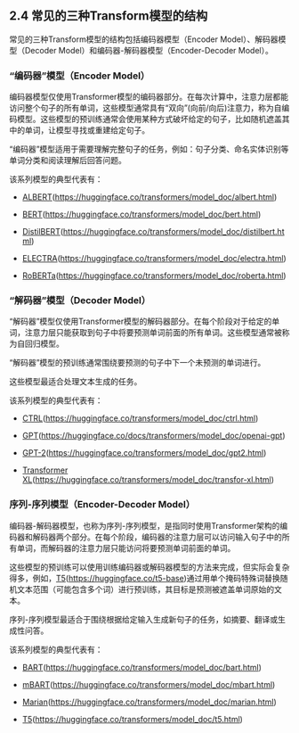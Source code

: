 ## 2.4 常见的三种Transform模型的结构

常见的三种Transform模型的结构包括编码器模型（Encoder Model）、解码器模型（Decoder Model）和编码器-解码器模型（Encoder-Decoder Model）。

### “编码器”模型（Encoder Model） 

编码器模型仅使用Transformer模型的编码器部分。在每次计算中，注意力层都能访问整个句子的所有单词，这些模型通常具有“双向”(向前/向后)注意力，称为自编码模型。这些模型的预训练通常会使用某种方式破坏给定的句子，比如随机遮盖其中的单词，让模型寻找或重建给定句子。

“编码器”模型适用于需要理解完整句子的任务，例如：句子分类、命名实体识别等单词分类和阅读理解后回答问题。

该系列模型的典型代表有：

- [ALBERT](https://huggingface.co/transformers/model_doc/albert.html)(https://huggingface.co/transformers/model_doc/albert.html)

- [BERT](https://huggingface.co/transformers/model_doc/bert.html)(https://huggingface.co/transformers/model_doc/bert.html)

- [DistilBERT](https://huggingface.co/transformers/model_doc/distilbert.html)(https://huggingface.co/transformers/model_doc/distilbert.html)

- [ELECTRA](https://huggingface.co/transformers/model_doc/electra.html)(https://huggingface.co/transformers/model_doc/electra.html)

- [RoBERTa](https://huggingface.co/transformers/model_doc/roberta.html)(https://huggingface.co/transformers/model_doc/roberta.html)

### “解码器”模型（Decoder Model）

“解码器”模型仅使用Transformer模型的解码器部分。在每个阶段对于给定的单词，注意力层只能获取到句子中将要预测单词前面的所有单词。这些模型通常被称为自回归模型。

“解码器”模型的预训练通常围绕要预测的句子中下一个未预测的单词进行。

这些模型最适合处理文本生成的任务。

该系列模型的典型代表有：

- [CTRL](https://huggingface.co/transformers/model_doc/ctrl.html)(https://huggingface.co/transformers/model_doc/ctrl.html)

- [GPT](https://huggingface.co/docs/transformers/model_doc/openai-gpt)(https://huggingface.co/docs/transformers/model_doc/openai-gpt)

- [GPT-2](https://huggingface.co/transformers/model_doc/gpt2.html)(https://huggingface.co/transformers/model_doc/gpt2.html)

- [Transformer XL](https://huggingface.co/transformers/model_doc/transfor-xl.html)(https://huggingface.co/transformers/model_doc/transfor-xl.html)

### 序列-序列模型（Encoder-Decoder Model）

编码器-解码器模型，也称为序列-序列模型，是指同时使用Transformer架构的编码器和解码器两个部分。在每个阶段，编码器的注意力层可以访问输入句子中的所有单词，而解码器的注意力层只能访问将要预测单词前面的单词。

这些模型的预训练可以使用训练编码器或解码器模型的方法来完成，但实际会复杂得多，例如，[T5](https://huggingface.co/t5-base)(https://huggingface.co/t5-base)通过用单个掩码特殊词替换随机文本范围（可能包含多个词）进行预训练，其目标是预测被遮盖单词原始的文本。

序列-序列模型最适合于围绕根据给定输入生成新句子的任务，如摘要、翻译或生成性问答。

该系列模型的典型代表有：

- [BART](https://huggingface.co/transformers/model_doc/bart.html)(https://huggingface.co/transformers/model_doc/bart.html)

- [mBART](https://huggingface.co/transformers/model_doc/mbart.html)(https://huggingface.co/transformers/model_doc/mbart.html)

- [Marian](https://huggingface.co/transformers/model_doc/marian.html)(https://huggingface.co/transformers/model_doc/marian.html)

- [T5](https://huggingface.co/transformers/model_doc/t5.html)(https://huggingface.co/transformers/model_doc/t5.html)

